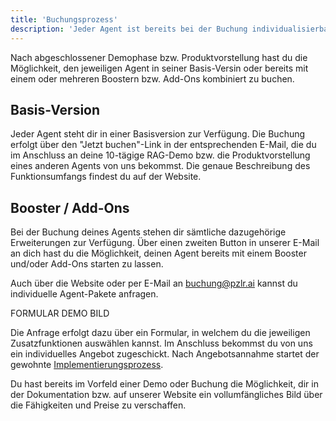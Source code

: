 ```yaml
---
title: 'Buchungsprozess'
description: 'Jeder Agent ist bereits bei der Buchung individualisierbar.'
---
```


Nach abgeschlossener Demophase bzw. Produktvorstellung hast du die Möglichkeit, den jeweiligen Agent in seiner Basis-Versin oder bereits mit einem oder mehreren Boostern bzw. Add-Ons kombiniert zu buchen. 

## Basis-Version

Jeder Agent steht dir in einer Basisversion zur Verfügung. Die Buchung erfolgt über den "Jetzt buchen"-Link in der entsprechenden E-Mail, die du im Anschluss an deine 10-tägige RAG-Demo bzw. die Produktvorstellung eines anderen Agents von uns bekommst. Die genaue Beschreibung des Funktionsumfangs findest du auf der Website.

## Booster / Add-Ons

Bei der Buchung deines Agents stehen dir sämtliche dazugehörige Erweiterungen zur Verfügung. Über einen zweiten Button in unserer E-Mail an dich hast du die Möglichkeit, deinen Agent bereits mit einem Booster und/oder Add-Ons starten zu lassen.

Auch über die Website oder per E-Mail an buchung@pzlr.ai kannst du individuelle Agent-Pakete anfragen.

FORMULAR DEMO BILD

Die Anfrage erfolgt dazu über ein Formular, in welchem du die jeweiligen Zusatzfunktionen auswählen kannst. Im Anschluss bekommst du von uns ein individuelles Angebot zugeschickt. Nach Angebotsannahme startet der gewohnte <a href="/implementierung">Implementierungsprozess</a>.

<Tip>Du hast bereits im Vorfeld einer Demo oder Buchung die Möglichkeit, dir in der Dokumentation bzw. auf unserer Website ein vollumfängliches Bild über die Fähigkeiten und Preise  zu verschaffen.</Tip>

